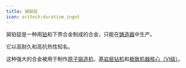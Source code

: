 ```yaml
---
title: 昶铂锭
icon: oritech:duratium_ingot
---
```


昶铂锭是一种用[铂](../resources/platinum)和下界合金制成的合金，只能在[铸造器](../processing/foundry)中生产。

它以高耐久和高抗热性知名。

这种强大的合金被用于制作[原子锻造机](../processing/atomic_forge)、[基岩层钻机](../interaction/deepdrill)和[极致机器核心（VI级）](../interaction/machine_core)。
